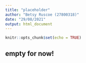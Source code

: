---
title: "placeholder"
author: "Betsy Ruscoe (27800318)"
date: "29/08/2021"
output: html_document
---

```{r setup, include=FALSE}
knitr::opts_chunk$set(echo = TRUE)
```

## empty for now!
